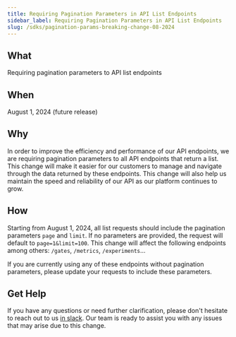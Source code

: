```yaml
---
title: Requiring Pagination Parameters in API List Endpoints
sidebar_label: Requiring Pagination Parameters in API List Endpoints
slug: /sdks/pagination-params-breaking-change-08-2024
---
```


## What

Requiring pagination parameters to API list endpoints

## When

August 1, 2024 (future release)

## Why

In order to improve the efficiency and performance of our API endpoints, we are requiring pagination parameters to all API endpoints that return a list. This change will make it easier for our customers to manage and navigate through the data returned by these endpoints. This change will also help us maintain the speed and reliability of our API as our platform continues to grow.

## How

Starting from August 1, 2024, all list requests should include the pagination parameters `page` and `limit`. If no parameters are provided, the request will default to `page=1&limit=100`. This change will affect the following endpoints among others: `/gates`, `/metrics`, `/experiments`...

If you are currently using any of these endpoints without pagination parameters, please update your requests to include these parameters.

## Get Help

If you have any questions or need further clarification, please don't hesitate to reach out to us [in slack](https://statsig.com/slack). Our team is ready to assist you with any issues that may arise due to this change.
